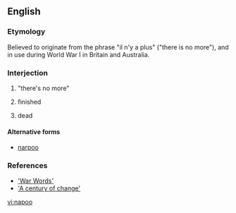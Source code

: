 ==English==

===Etymology===
Believed to originate from the {{etyl|fr}} phrase "il n'y a plus" ("there is no more"), and in use during World War I in Britain and Australia.

===Interjection===
{{en-intj}}

# {{slang|British|Australia}} "there's no more"
# {{slang|British|Australia}} finished
# {{slang|British|Australia}} dead

====Alternative forms====
* [[narpoo]]

===References===
* [http://www.anu.edu.au/andc/pubs/ozwords/May_2003/war_words.html 'War Words']
* [http://www.askoxford.com/worldofwords/wordfrom/centuryofnewwords/ 'A century of change']

[[vi:napoo]]